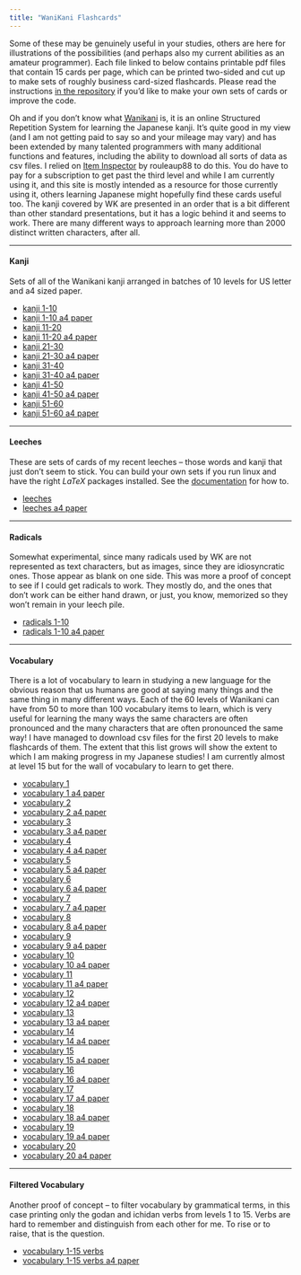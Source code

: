 ```yaml
---
title: "WaniKani Flashcards"
--- 
```


Some of these may be genuinely useful in your studies, others are here for illustrations of the possibilities (and perhaps also my current abilities as an amateur programmer). Each file linked to below contains printable pdf files that contain 15 cards per page, which can be printed two-sided and cut up to make sets of roughly business card-sized flashcards. Please read the instructions [in the repository](https://github.com/gwmatthews/wanikani-flashcards/) if you'd like to make your own sets of cards or improve the code. 

Oh and if you don't know what [Wanikani](https://www.wanikani.com/) is, it is an online Structured Repetition System for learning the Japanese kanji. It's quite good in my view (and I am not getting paid to say so and your mileage may vary) and has been extended by many talented programmers with many additional functions and features, including the ability to download all sorts of data as csv files. I relied on [Item Inspector](https://github.com/rouleaup88/item-inspector) by rouleaup88 to do this. You do have to pay for a subscription to get past the third level and while I am currently using it, and this site is mostly intended as a resource for those currently using it, others learning Japanese might hopefully find these cards useful too. The kanji covered by WK are presented in an order that is a bit different than other standard presentations, but it has a logic behind it and seems to work. There are many different ways to approach learning more than 2000 distinct written characters, after all.

***

#### Kanji

Sets of all of the Wanikani kanji arranged in batches of 10 levels for US letter and a4 sized paper.

- [kanji 1-10](kanji-1-10.pdf)
- [kanji 1-10 a4 paper ](kanji-1-10-a4.pdf)
- [kanji 11-20](kanji-11-20.pdf)
- [kanji 11-20 a4 paper ](kanji-11-20-a4.pdf)
- [kanji 21-30](kanji-21-30.pdf)
- [kanji 21-30 a4 paper ](kanji-21-30-a4.pdf)
- [kanji 31-40](kanji-31-40.pdf)
- [kanji 31-40 a4 paper ](kanji-31-40-a4.pdf)
- [kanji 41-50](kanji-41-50.pdf)
- [kanji 41-50 a4 paper ](kanji-41-50-a4.pdf)
- [kanji 51-60](kanji-51-60.pdf)
- [kanji 51-60 a4 paper ](kanji-51-60-a4.pdf)

***

#### Leeches

These are sets of cards of my recent leeches -- those words and kanji that just don't seem to stick. You can build your own sets if you run linux and have the right $LaTeX$ packages installed. See the [documentation](https://github.com/gwmatthews/wanikani-flashcards/blob/main/README.md) for how to.

- [leeches](leeches.pdf)
- [leeches a4 paper ](leeches-a4.pdf)

***

#### Radicals

Somewhat experimental, since many radicals used by WK are not represented as text characters, but as images, since they are idiosyncratic ones. Those appear as blank on one side. This was more a proof of concept to see if I could get radicals to work. They mostly do, and the ones that don't work can be either hand drawn, or just, you know, memorized so they won't remain in your leech pile.

- [radicals 1-10](radicals-1-10.pdf)
- [radicals 1-10 a4 paper ](radicals-1-10-a4.pdf)

***

#### Vocabulary

There is a lot of vocabulary to learn in studying a new language for the obvious reason that us humans are good at saying many things and the same thing in many different ways. Each of the 60 levels of Wanikani can have from 50 to more than 100 vocabulary items to learn, which is very useful for learning the many ways the same characters are often pronounced and the many characters that are often pronounced the same way! I have managed to download csv files for the first 20 levels to make flashcards of them. The extent that this list grows will show the extent to which I am making progress in my Japanese studies! I am currently almost at level 15 but for the wall of vocabulary to learn to get there.

- [vocabulary 1](vocab-1.pdf)
- [vocabulary 1 a4 paper ](vocab-1-a4.pdf)
- [vocabulary 2](vocab-2.pdf)
- [vocabulary 2 a4 paper ](vocab-2-a4.pdf)
- [vocabulary 3](vocab-3.pdf)
- [vocabulary 3 a4 paper ](vocab-3-a4.pdf)
- [vocabulary 4](vocab-4.pdf)
- [vocabulary 4 a4 paper ](vocab-4-a4.pdf)
- [vocabulary 5](vocab-5.pdf)
- [vocabulary 5 a4 paper ](vocab-5-a4.pdf)
- [vocabulary 6](vocab-6.pdf)
- [vocabulary 6 a4 paper ](vocab-6-a4.pdf)
- [vocabulary 7](vocab-7.pdf)
- [vocabulary 7 a4 paper ](vocab-7-a4.pdf)
- [vocabulary 8](vocab-8.pdf)
- [vocabulary 8 a4 paper ](vocab-8-a4.pdf)
- [vocabulary 9](vocab-9.pdf)
- [vocabulary 9 a4 paper ](vocab-9-a4.pdf)
- [vocabulary 10](vocab-10.pdf)
- [vocabulary 10 a4 paper ](vocab-10-a4.pdf)
- [vocabulary 11](vocab-11.pdf)
- [vocabulary 11 a4 paper ](vocab-11-a4.pdf)
- [vocabulary 12](vocab-12.pdf)
- [vocabulary 12 a4 paper ](vocab-12-a4.pdf)
- [vocabulary 13](vocab-13.pdf)
- [vocabulary 13 a4 paper ](vocab-13-a4.pdf)
- [vocabulary 14](vocab-14.pdf)
- [vocabulary 14 a4 paper ](vocab-14-a4.pdf)
- [vocabulary 15](vocab-15.pdf)
- [vocabulary 15 a4 paper ](vocab-15-a4.pdf)
- [vocabulary 16](vocab-16.pdf)
- [vocabulary 16 a4 paper ](vocab-16-a4.pdf)
- [vocabulary 17](vocab-17.pdf)
- [vocabulary 17 a4 paper ](vocab-17-a4.pdf)
- [vocabulary 18](vocab-18.pdf)
- [vocabulary 18 a4 paper ](vocab-18-a4.pdf)
- [vocabulary 19](vocab-19.pdf)
- [vocabulary 19 a4 paper ](vocab-19-a4.pdf)
- [vocabulary 20](vocab-20.pdf)
- [vocabulary 20 a4 paper ](vocab-20-a4.pdf)

***

#### Filtered Vocabulary

Another proof of concept -- to filter vocabulary by grammatical terms, in this case printing only the godan and ichidan verbs from levels 1 to 15. Verbs are hard to remember and distinguish from each other for me. To rise or to raise, that is the question.

- [vocabulary 1-15 verbs](vocab-1-15-verbs.pdf)
- [vocabulary 1-15 verbs a4 paper ](vocab-1-15-verbs-a4.pdf)

